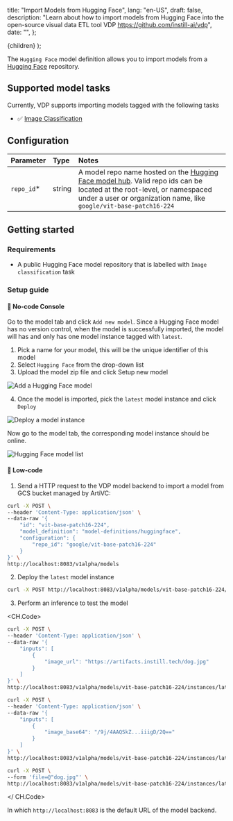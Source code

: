   title: "Import Models from Hugging Face",
  lang: "en-US",
  draft: false,
  description:
    "Learn about how to import models from Hugging Face into the open-source visual data ETL tool VDP https://github.com/instill-ai/vdp",
  date: "",
};

  <DocsLayout meta={meta}>{children}</DocsLayout>
);

The `Hugging Face` model definition allows you to import models from a [Hugging Face](https://huggingface.co/models) repository.

## Supported model tasks

Currently, VDP supports importing models tagged with the following tasks

- ✅ [Image Classification](https://huggingface.co/models?pipeline_tag=image-classification&sort=downloads)

## Configuration

| Parameter   | Type   | Notes                                                                                                                                                                                                                         |
| :---------- | :----- | :---------------------------------------------------------------------------------------------------------------------------------------------------------------------------------------------------------------------------- |
| `repo_id`\* | string | A model repo name hosted on the [Hugging Face model hub](https://huggingface.co/models). Valid repo ids can be located at the root-level, or namespaced under a user or organization name, like `google/vit-base-patch16-224` |

## Getting started

### Requirements

- A public Hugging Face model repository that is labelled with `Image classification` task

### Setup guide

#### 🎯 No-code Console

Go to the model tab and click `Add new model`. Since a Hugging Face model has no version control, when the model is successfully imported, the model will has and only has one model instance tagged with `latest`.

1. Pick a name for your model, this will be the unique identifier of this model
2. Select `Hugging Face` from the drop-down list
3. Upload the model zip file and click Setup new model

![Add a Hugging Face model](/docs-assets/hf-add-model.png)

4. Once the model is imported, pick the `latest` model instance and click `Deploy`

![Deploy a model instance](/docs-assets/hf-deploy-model-instance.png)

Now go to the model tab, the corresponding model instance should be online.

![Hugging Face model list](/docs-assets/hf-model-list.png)

#### 🎯 Low-code

1. Send a HTTP request to the VDP model backend to import a model from GCS bucket managed by ArtiVC:

```bash cURL
curl -X POST \
--header 'Content-Type: application/json' \
--data-raw '{
    "id": "vit-base-patch16-224",
    "model_definition": "model-definitions/huggingface",
    "configuration": {
        "repo_id": "google/vit-base-patch16-224"
    }
}' \
http://localhost:8083/v1alpha/models
```

2. Deploy the `latest` model instance

```bash cURL
curl -X POST http://localhost:8083/v1alpha/models/vit-base-patch16-224/instances/latest:deploy
```

3. Perform an inference to test the model

<CH.Code>

```bash remote
curl -X POST \
--header 'Content-Type: application/json' \
--data-raw '{
    "inputs": [
        {
            "image_url": "https://artifacts.instill.tech/dog.jpg"
        }
    ]
}' \
http://localhost:8083/v1alpha/models/vit-base-patch16-224/instances/latest:test
```

```bash base64
curl -X POST \
--header 'Content-Type: application/json' \
--data-raw '{
    "inputs": [
        {
            "image_base64": "/9j/4AAQSkZ...iiigD/2Q=="
        }
    ]
}' \
http://localhost:8083/v1alpha/models/vit-base-patch16-224/instances/latest:test
```

```bash multipart
curl -X POST \
--form 'file=@"dog.jpg"' \
http://localhost:8083/v1alpha/models/vit-base-patch16-224/instances/latest:test-multipart
```

</ CH.Code>

In which `http://localhost:8083` is the default URL of the model backend.
